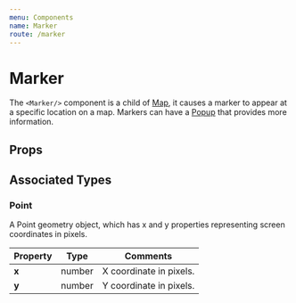 ```yaml
---
menu: Components
name: Marker
route: /marker
---
```



# Marker
The `<Marker/>` component is a child of [Map](/map), it causes a marker to appear at a specific location on a map. Markers can have a [Popup](/popup) that provides more information.

## Props

<Props of={Marker} />

## Associated Types

### Point
A Point geometry object, which has x and y properties representing screen coordinates in pixels.

|Property|Type|Comments|
|---|---|---|
|**x**|number|X coordinate in pixels.|
|**y**|number|Y coordinate in pixels.|
